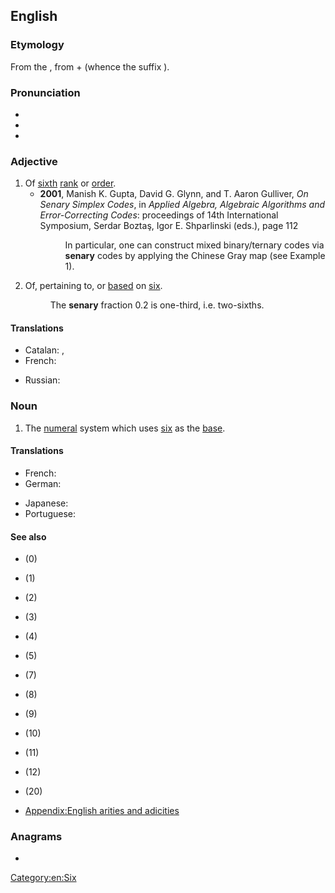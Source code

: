 ==English==

===Etymology===
From the {{der|en|la|sēnārius||consisting of six each}}, from {{m|la|sēnī||six each, six at a time}} + {{m|la|-ārius}} (whence the {{noncog|en|-}} suffix {{m|en|-ary}}).

===Pronunciation===
* {{IPA|en|/ˈsiːnəɹi/}}
* {{rhymes|en|iːnəɹi}}
* {{homophones|en|scenery}}

===Adjective===
{{en-adj|-}}

# Of [[sixth]] [[rank]] or [[order]].
#* '''2001''', Manish K. Gupta, David G. Glynn, and T. Aaron Gulliver, ''On Senary Simplex Codes'', in ''Applied Algebra, Algebraic Algorithms and Error-Correcting Codes'': proceedings of 14th International Symposium, Serdar Boztaş, Igor E. Shparlinski (eds.), page 112
#*: In particular, one can construct mixed binary/ternary codes via '''senary''' codes by applying the Chinese Gray map (see Example 1).
# {{lb|en|arithmetic}} Of, pertaining to, or [[base]]d on [[six]].
#: The '''senary''' fraction 0.2 is one-third, i.e. two-sixths.

====Translations====
{{trans-top|of sixth rank or order}}
* Catalan: {{t|ca|senari|m}}, {{t|ca|senària|f}}
* French: {{t+|fr|sénaire|m|f}}
{{trans-mid}}
* Russian: {{t+|ru|шестеричный}}
{{trans-bottom}}

===Noun===
{{en-noun|-}}

# {{lb|en|arithmetic}} The [[numeral]] system which uses [[six]] as the [[base]].

====Translations====
{{trans-top|numeral system which uses six as the base}}
* French: {{t|fr|système sénaire|m}}
* German: {{t|de|Sechsersystem|n}}
{{trans-mid}}
* Japanese: {{t|ja|六進法|tr=rokusimpō}}
* Portuguese: {{t|pt|sistema senario|m}}
{{trans-bottom}}

====See also====
* {{l|en|nullary}} (0)
* {{l|en|unary}} (1)
* {{l|en|binary}} (2)
* {{l|en|ternary}} (3)
* {{l|en|quaternary}} (4)
* {{l|en|quinary}} (5)
* {{l|en|septenary}} (7)
* {{l|en|octonary}} (8)
* {{l|en|novenary}} (9)
* {{l|en|denary}} (10)
* {{l|en|undenary}} (11)
* {{l|en|duodenary}} (12)
* {{l|en|vigenary}} (20)
* [[Appendix:English arities and adicities]]

===Anagrams===
* {{anagrams|en|a=aenrsy|Arneys|Nearys|Neyras|Raneys|arynes|renays|sarney|yarnes|yearns}}

[[Category:en:Six]]